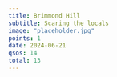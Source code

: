 ```yaml
---
title: Brimmond Hill
subtitle: Scaring the locals
image: "placeholder.jpg"
points: 1
date: 2024-06-21
qsos: 14
total: 13
---
```

